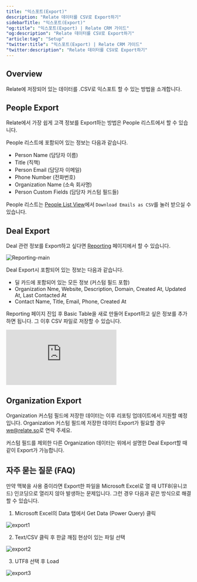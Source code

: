 ```yaml
---
title: "익스포트(Export)"
description: "Relate 데이터를 CSV로 Export하기"
sidebarTitle: "익스포트(Export)"
"og:title": "익스포트(Export) | Relate CRM 가이드"
"og:description": "Relate 데이터를 CSV로 Export하기"
"article:tag": "Setup"
"twitter:title": "익스포트(Export) | Relate CRM 가이드"
"twitter:description": "Relate 데이터를 CSV로 Export하기"
---
```


## Overview

Relate에 저장되어 있는 데이터를 .CSV로 익스포트 할 수 있는 방법을 소개합니다.

## People Export
Relate에서 가장 쉽게 고객 정보를 Export하는 방법은 People 리스트에서 할 수 있습니다. 

People 리스트에 포함되어 있는 정보는 다음과 같습니다. 
- Person Name (담당자 이름)
- Title (직책)
- Person Email (담당자 이메일)
- Phone Number (전화번호)
- Organization Name (소속 회사명)
- Person Custom Fields (담당자 커스텀 필드들)

People 리스트는 [People List View](https://app.relate.so/contacts)에서 `Download Emails as CSV`를 눌러 받으실 수 있습니다.

## Deal Export
Deal 관련 정보를 Export하고 싶다면 [Reporting](https://app.relate.so/reporting) 페이지에서 할 수 있습니다. 

![Reporting-main](/images/features/reporting-main.png)

Deal Export시 포함되어 있는 정보는 다음과 같습니다. 
- 딜 카드에 포함되어 있는 모든 정보 (커스텀 필드 포함)
- Organization Nme, Website, Description, Domain, Created At, Updated At, Last Contacted At
- Contact Name, Title, Email, Phone, Created At

Reporting 페이지 진입 후 Basic Table을 새로 만들어 Export하고 싶은 정보를 추가하면 됩니다. 그 이후 CSV 파일로 저장할 수 있습니다.

<div
  style={{
    position: "relative",
    paddingBottom: "69.74664679582713%",
    height: 0,
  }}
>
  <iframe
    src="https://player.vimeo.com/video/891072448?title=1&byline=1&portrait=0&muted=1&autoplay=1&autopause=0&controls=1&loop=1"
    frameborder="0"
    allow="autoplay; fullscreen; picture-in-picture"
    title="Data export from reporting page"
    webkitAllowFullScreen
    mozallowFullScreen
    allowFullScreen
    style={{
      position: "absolute",
      top: 0,
      left: 0,
      width: "100%",
      height: "100%",
    }}
  ></iframe>
</div>

## Organization Export
Organization 커스텀 필드에 저장한 데이터는 이후 리포팅 업데이트에서 지원할 예정입니다. Organization 커스텀 필드에 저장한 데이터 Export가 필요할 경우 [we@relate.so](we@relate.so)로 연락 주세요. 

커스텀 필드를 제외한 다른 Organization 데이터는 위에서 설명한 Deal Export할 때 같이 Export가 가능합니다. 

## 자주 묻는 질문 (FAQ)
<Accordion title="Export한 파일에서 한글이 깨집니다. 어떻게 해결할 수 있나요">
  만약 맥북을 사용 중이라면 Export한 파일을 Microsoft Excel로 열 때 UTF8(유니코드) 인코딩으로 열리지 않아 발생하는 문제입니다. 그런 경우 다음과 같은 방식으로 해결할 수 있습니다. 
  
  1. Microsoft Excel의 Data 탭에서 Get Data (Power Query) 클릭

  ![export1](/images/setup/export-issue-1.png)

  2. Text/CSV 클릭 후 한글 깨짐 현상이 있는 파일 선택

  ![export2](/images/setup/export-issue-2.png)

  3. UTF8 선택 후 Load

  ![export3](/images/setup/export-issue-3.png)
</Accordion>